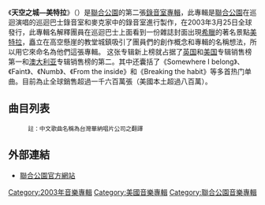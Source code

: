 {{unreferenced|time=2018-07-01T23:54:51+00:00}}
{{noteTA
|1=zh-hans:林肯公园;zh-hk:聯合公園;zh-sg:联合公园;zh-tw:聯合公園;
|2=zh-hans:乐队;zh-hk:樂團;zh-sg:联合公园;zh-tw:樂團;
}}
{{Infobox Album
| Name = 天空之城—美特拉
| Original_name = '''''Meteora'''''
| Type = 專輯
| Artist = 聯合公園
| Cover = Linkin_Park_Meteora.jpg 
| Released =  [[美國|美國]]2003年3月25日<br />[[台灣|台灣]]2003年3月29日
| Recorded    = 2002年4月—2002年12月於[[加州|加州]][[洛杉磯|洛杉磯]]的 NRG 錄音室
| Genre       = [[另類搖滾|另類搖滾]]<br>[[新金屬|新金屬]]
| Length      = 36:39
| Label       = [[華納兄弟唱片公司|華納兄弟唱片公司]]
| Producer    = [[唐·吉爾摩|唐·吉爾摩]]<br />[[聯合公園|聯合公園]]
| Reviews     = 
| Last album  = [[混合理論|混合理論]]<br/>（2001）
| This album  = '''天空之城—美特拉'''<br/>（2003）
| Next album = [[末日警鐘_毀滅·新生|末日警鐘 毀滅·新生]]<br/>（2007）
}}

《'''天空之城—美特拉'''》（{{lang|en|Meteora}}）是[[聯合公園|聯合公園]]的第二張[[錄音室專輯|錄音室專輯]]，此專輯是[[聯合公園|聯合公園]]在巡迴演唱的巡迴巴士錄音室和麥克家中的錄音室進行製作，在2003年3月25日全球發行，此專輯名解釋團員在巡迴巴士上面看到一份雜誌封面出現[[希臘|希臘]]的著名景點[[迈泰奥拉|美特拉]]，矗立在高空懸崖的教堂城鎮吸引了團員們的創作概念和專輯的名稱想法，所以用它來命名為他們這張專輯。
这张专辑新上榜就占据了[[英国|英国]]和[[美国|美国]]专辑销售榜第一和[[澳大利亚|澳大利亚]]专辑销售榜的第二。其中还囊括了《Somewhere I belong》、《Faint》、《Numb》、《From the inside》和《Breaking the habit》等多首热门单曲。目前為止全球銷售超過一千六百萬張（美國本土超過八百萬）。

==曲目列表==
:<small>註：中文歌曲名稱為台灣華納唱片公司之翻譯</small>
{{Track listing
| title1          = Foreword（序曲）
| length1         = 0:13
| title2          = Don't Stay（別留下）
| length2         = 3:08
| title3          = Somewhere I Belong（我的歸屬）
| length3         = 3:45
| title4          = Lying From You（悄悄逃開你）
| length4         = 2:55
| title5          = Hit The Floor（應聲倒地）
| length5         = 2:44
| title6          = Easier To Run（說逃就逃）
| length6         = 3:24
| title7          = Faint（昏厥）
| length7         = 2:42
| title8          = Figure.09（你的影像）
| length8         = 3:17
| title9          = Breaking The Habit（自新）
| length9         = 3:16
| title10         = From The Inside（發自內心）
| length10        = 2:55
| title11         = Nobody's Listening（沒人在聽）
| length11        = 2:58
| title12         = Session（段子）
| length12        = 2:24
| title13         = Numb（渾然不覺）
| length13        = 3:09
}}

== 外部連結 ==
* {{En}}[http://www.linkinpark.com/ 聯合公園官方網站]{{Wayback|url=http://www.linkinpark.com/ |date=20110224131957 }}

{{Linkin Park}}

{{DEFAULTSORT:Meteora}}
[[Category:2003年音樂專輯|Category:2003年音樂專輯]]
[[Category:美國音樂專輯|Category:美國音樂專輯]]
[[Category:聯合公園音樂專輯|Category:聯合公園音樂專輯]]